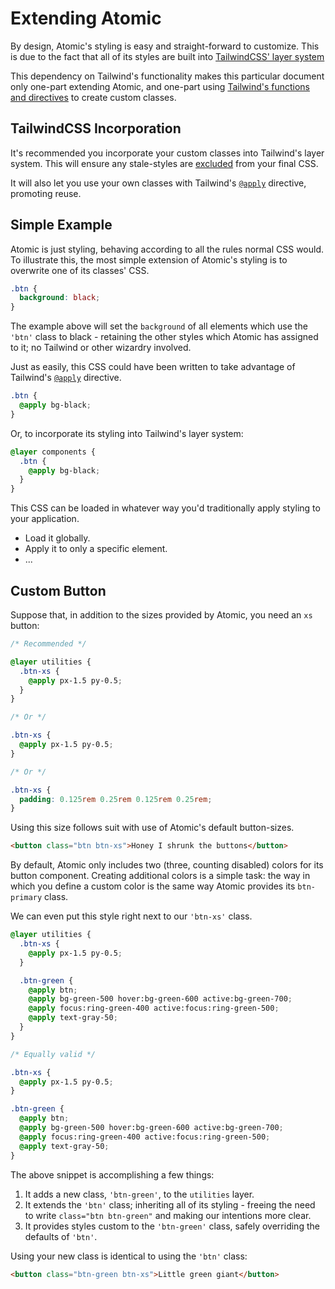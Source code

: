 
<Meta title="Documentation/Extending Atomic" />

# Extending Atomic

By design, Atomic's styling is easy and straight-forward to customize. This is due to the fact that all of its styles are built into [TailwindCSS' layer system](https://tailwindcss.com/docs/functions-and-directives#layer)

This dependency on Tailwind's functionality makes this particular document only one-part extending Atomic, and one-part using [Tailwind's functions and directives](https://tailwindcss.com/docs/functions-and-directives) to create custom classes.

## TailwindCSS Incorporation

It's recommended you incorporate your custom classes into Tailwind's layer system. This will ensure any stale-styles are [excluded](https://tailwindcss.com/docs/optimizing-for-production#removing-unused-css) from your final CSS.

It will also let you use your own classes with Tailwind's [`@apply`](https://tailwindcss.com/docs/functions-and-directives#apply) directive, promoting reuse.

## Simple Example

Atomic is just styling, behaving according to all the rules normal CSS would. To illustrate this, the most simple extension of Atomic's styling is to overwrite one of its classes' CSS.

```css
.btn {
  background: black;
}
```

The example above will set the `background` of all elements which use the `'btn'` class to black - retaining the other styles which Atomic has assigned to it; no Tailwind or other wizardry involved.

Just as easily, this CSS could have been written to take advantage of Tailwind's [`@apply`](https://tailwindcss.com/docs/functions-and-directives#apply) directive.

```css
.btn {
  @apply bg-black;
}
```

Or, to incorporate its styling into Tailwind's layer system:

```css
@layer components {
  .btn {
    @apply bg-black;
  }
}
```

This CSS can be loaded in whatever way you'd traditionally apply styling to your application.

* Load it globally.
* Apply it to only a specific element.
* ...

## Custom Button

Suppose that, in addition to the sizes provided by Atomic, you need an `xs` button:

```css
/* Recommended */

@layer utilities {
  .btn-xs {
    @apply px-1.5 py-0.5;
  }
}

/* Or */

.btn-xs {
  @apply px-1.5 py-0.5;
}

/* Or */

.btn-xs {
  padding: 0.125rem 0.25rem 0.125rem 0.25rem;
}
```

Using this size follows suit with use of Atomic's default button-sizes.

```html
<button class="btn btn-xs">Honey I shrunk the buttons</button>
```

By default, Atomic only includes two (three, counting disabled) colors for its button component.
Creating additional colors is a simple task: the way in which you define a custom color is the same way Atomic provides its `btn-primary` class.

We can even put this style right next to our `'btn-xs'` class.

```css
@layer utilities {
  .btn-xs {
    @apply px-1.5 py-0.5;
  }

  .btn-green {
    @apply btn;
    @apply bg-green-500 hover:bg-green-600 active:bg-green-700;
    @apply focus:ring-green-400 active:focus:ring-green-500;
    @apply text-gray-50;
  }
}

/* Equally valid */

.btn-xs {
  @apply px-1.5 py-0.5;
}

.btn-green {
  @apply btn;
  @apply bg-green-500 hover:bg-green-600 active:bg-green-700;
  @apply focus:ring-green-400 active:focus:ring-green-500;
  @apply text-gray-50;
}
```

The above snippet is accomplishing a few things:

1. It adds a new class, `'btn-green'`, to the `utilities` layer.
2. It extends the `'btn'` class; inheriting all of its styling - freeing the need to write `class="btn btn-green"` and making our intentions more clear.
3. It provides styles custom to the `'btn-green'` class, safely overriding the defaults of `'btn'`.

Using your new class is identical to using the `'btn'` class:

```html
<button class="btn-green btn-xs">Little green giant</button>
```
